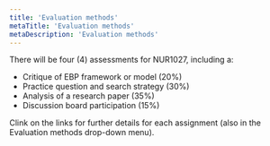 ```yaml
---
title: 'Evaluation methods'
metaTitle: 'Evaluation methods'
metaDescription: 'Evaluation methods'
---
```




There will be four (4) assessments for NUR1027, including a:


- <Link to="/evaluation/1-critique">Critique of EBP framework or model (20%)</Link>
- <Link to="/evaluation/2-search">Practice question and search strategy (30%)</Link>
- <Link to="/evaluation/3-analysis">Analysis of a research paper (35%)</Link>
- <Link to="/evaluation/4-participation">Discussion board participation (15%)</Link>


Clink on the links for further details for each assignment (also in the Evaluation methods drop-down menu).

